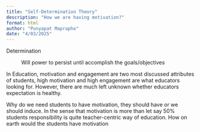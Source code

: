 ```yaml
---
title: "Self-Determination Theory"
description: "How we are having motivation?"
format: html
author: "Punyapat Maprapho"
date: "4/03/2025"
---
```


Determination

:   Will power to persist until accomplish the goals/objectives

In Education, motivation and engagement are two most discussed attributes of students, high motivation and high engagement are what educators looking for. However, there are much left unknown whether educators expectation is healthy.

Why do we need students to have motivation, they should have or we should induce. In the sense that motivation is more than let say 50% students responsibility is quite teacher-centric way of education. How on earth would the students have motivation
